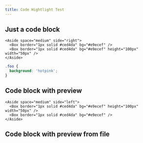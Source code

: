 ```yaml
---
title: Code Hightlight Test
---
```


## Just a code block

```tsx
<Aside space="medium" side="right">
  <Box border="1px solid #ced4da" bg="#e9ecef" />
  <Box border="1px solid #ced4da" bg="#e9ecef" height="100px" width="50px" />
</Aside>
```

```css
.foo {
  background: 'hotpink';
}
```

## Code block with preview

```tsx preview
<Aside space="medium" side="left">
  <Box border="1px solid #ced4da" bg="#e9ecef" height="100px" width="50px" />
  <Box border="1px solid #ced4da" bg="#e9ecef" />
</Aside>
```

## Code block with preview from file

```tsx preview file=components/_test_.tsx

```

```tsx preview file=components/_test_hook_.tsx

```
